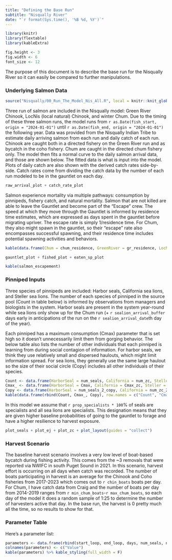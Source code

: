 ```yaml
---
title: "Defining the Base Run"
subtitle: "Nisqually River"
date: "`r format(Sys.time(), '%B %d, %Y')`"
---
```


```r

library(knitr)
library(flextable)
library(kableExtra)

fig.height <- 3
fig.width <- 6
font_size <- 12

```

The purpose of this document is to describe the base run for the Nisqually River so it can easily be compared to further manipulations.

### Underlying Salmon Data

```r

source("Nisqually/00_Run_The_Model_Nis_All.R", local = knitr::knit_global())

```

Three run of salmon are included in the Nisqually model: Green River Chinook, LocNis (local natural) Chinook, and winter Chum. Due to the timing of these three salmon runs, the model runs from `r as.Date(fish_start, origin = "2024-01-01")` until `r as.Date(fish_end, origin = "2024-01-01")` the following year. Data was provided from the Nisqually Indian Tribe to estimate daily arriving salmon from each run and daily catch of each run. Chinook are caught both in a directed fishery on the Green River run and as bycatch in the coho fishery. Chum are caught in the directed chum fishery only. The model then fits a normal curve to the daily salmon arrival data, and those are shown below. The fitted data is what is input into the model. Plots of daily catch are also shown with the derived catch rates side-by-side. Catch rates come from dividing the catch data by the number of each run modeled to be in the gauntlet on each day.

```r
raw_arrival_plot + catch_rate_plot
```

Salmon experience mortality via multiple pathways: consumption by pinnipeds, fishery catch, and natural mortality. Salmon that are not killed are able to leave the Gauntlet and become part of the "Escape" crew. The speed at which they move through the Gauntlet is informed by residence time estimates, which are expressed as days spent in the gauntlet before migrating upriver. The escape rate is simply 1/residence time. For Chum, they also might spawn in the gauntlet, so their "escape" rate also encompasses successful spawning, and their residence time includes potential spawning activities and behaviors.

```r
kable(data.frame(Chum = chum_residence, GreenRiver = gr_residence, LocNis = locnis_residence), caption = "Residence Time (Days)") %>% kable_styling(full_width = F)

gauntlet_plot + fished_plot + eaten_sp_plot

kable(salmon_escapement)

```

### Pinniped Inputs

Three species of pinnipeds are included: Harbor seals, California sea lions, and Steller sea lions. The number of each species of pinniped in the source pool (Count in table below) is informed by observations from managers and biologists in the system. Harbor seals are present in the system year-round while sea lions only show up for the Chum run (+ `r sealion_arrival_buffer` days early in anticipations of the run on the `r sealion_arrival_date`th day of the year).

Each pinniped has a maximum consumption (Cmax) parameter that is set high so it doesn't unnecessarily limit them from gorging behavior. The below table also lists the number of other individuals that each pinniped is learning from during social contagion of information. For harbor seals, we think they use relatively small and dispersed haulouts, which might limit information spread. For sea lions, they generally use the same large haulout so the size of their social circle (Copy) includes all other individuals of their species. 

```r

Count <- data.frame(HarborSeal = num_seals, California = num_zc, Steller = num_ej)
Cmax_ <- data.frame(HarborSeal = Cmax, California = Cmax_zc, Steller = Cmax_ej)
Copy <- data.frame(HarborSeal = num_seals_2_copy, California = num_zc_2_copy, Steller = num_ej_2_copy)
kable(data.frame(rbind(Count, Cmax_, Copy), row.names = c("Count", "Cmax", "Copy"))) %>% kable_styling(full_width = F)

```

In this model we assume that `r prop_specialists * 100`% of seals are specialists and all sea lions are specialists. This designation means that they are given higher baseline probabilities of going to the gauntlet to forage and have a higher resilience to harvest exposure.

```r
plot_seals + plot_ej + plot_zc + plot_layout(guides = "collect")
```

### Harvest Scenario

The baseline harvest scenario involves a very low level of boat-based bycatch during fishing activity. This comes from the ~3 removals that were reported via NWIFC in south Puget Sound in 2021. In this scenario, harvest effort is occurring on all days when catch was recorded. The number of boats participating in harvest is an average for the Chinook and Coho fisheries from 2017-2023 which comes out to `r chin_boats` boats per day. For Chum, I have catch data from Craig and the number of boats per day from 2014-2019 ranges from `r min_chum_boats`-`r max_chum_boats`, so each day of the model it does a random sample of 1:25 to determine the number of harvesters active that day. In the base run, the harvest is 0 pretty much all the time, so no results to show for that.

### Parameter Table

Here's a parameter list:
```r
parameters <- data.frame(rbind(start_loop, end_loop, days, num_seals, num_zc, num_ej, num_seals_2_copy, Cmax, Cmax_ej, Cmax_zc, alpha, chum_escape_rate, gr_escape_rate, ln_escape_rate, chin_boats, min_chum_boats, max_chum_boats))
colnames(parameters) <- c("Value")
kable(parameters) %>% kable_styling(full_width = F)
```

